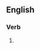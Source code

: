 ==English==

===Verb===
{{head|en|present participle}}

# {{present participle of|pasteurize|lang=en|nocat=1}}